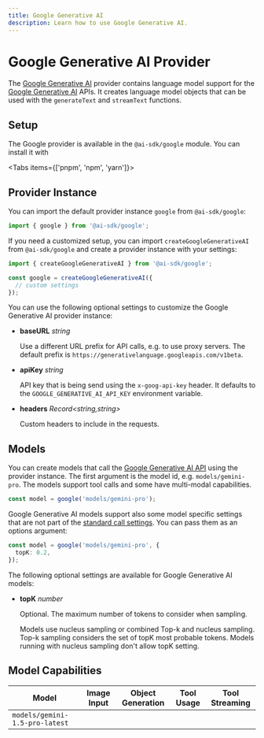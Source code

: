 ```yaml
---
title: Google Generative AI
description: Learn how to use Google Generative AI.
---
```


# Google Generative AI Provider

The [Google Generative AI](https://ai.google/discover/generativeai/) provider contains language model support for the [Google Generative AI](https://ai.google.dev/api/rest) APIs.
It creates language model objects that can be used with the `generateText` and `streamText` functions.

## Setup

The Google provider is available in the `@ai-sdk/google` module. You can install it with

<Tabs items={['pnpm', 'npm', 'yarn']}>
  <Tab>
    <Snippet text="pnpm install @ai-sdk/google" dark />
  </Tab>
  <Tab>
    <Snippet text="npm install @ai-sdk/google" dark />
  </Tab>
  <Tab>
    <Snippet text="yarn add @ai-sdk/google" dark />
  </Tab>
</Tabs>

## Provider Instance

You can import the default provider instance `google` from `@ai-sdk/google`:

```ts
import { google } from '@ai-sdk/google';
```

If you need a customized setup, you can import `createGoogleGenerativeAI` from `@ai-sdk/google` and create a provider instance with your settings:

```ts
import { createGoogleGenerativeAI } from '@ai-sdk/google';

const google = createGoogleGenerativeAI({
  // custom settings
});
```

You can use the following optional settings to customize the Google Generative AI provider instance:

- **baseURL** _string_

  Use a different URL prefix for API calls, e.g. to use proxy servers.
  The default prefix is `https://generativelanguage.googleapis.com/v1beta`.

- **apiKey** _string_

  API key that is being send using the `x-goog-api-key` header.
  It defaults to the `GOOGLE_GENERATIVE_AI_API_KEY` environment variable.

- **headers** _Record&lt;string,string&gt;_

  Custom headers to include in the requests.

## Models

You can create models that call the [Google Generative AI API](https://ai.google.dev/api/rest) using the provider instance.
The first argument is the model id, e.g. `models/gemini-pro`.
The models support tool calls and some have multi-modal capabilities.

```ts
const model = google('models/gemini-pro');
```

Google Generative AI models support also some model specific settings that are not part of the [standard call settings](/docs/ai-sdk-core/settings).
You can pass them as an options argument:

```ts
const model = google('models/gemini-pro', {
  topK: 0.2,
});
```

The following optional settings are available for Google Generative AI models:

- **topK** _number_

  Optional. The maximum number of tokens to consider when sampling.

  Models use nucleus sampling or combined Top-k and nucleus sampling.
  Top-k sampling considers the set of topK most probable tokens.
  Models running with nucleus sampling don't allow topK setting.

## Model Capabilities

| Model                          | Image Input         | Object Generation   | Tool Usage          | Tool Streaming      |
| ------------------------------ | ------------------- | ------------------- | ------------------- | ------------------- |
| `models/gemini-1.5-pro-latest` | <Check size={18} /> | <Cross size={18} /> | <Check size={18} /> | <Check size={18} /> |
